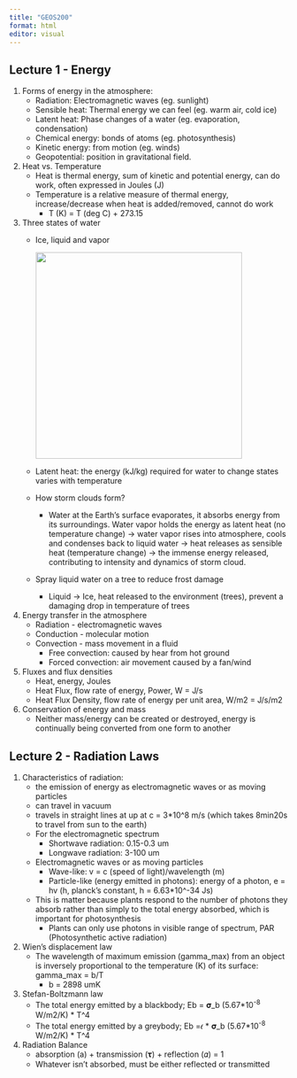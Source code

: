```yaml
---
title: "GEOS200"
format: html
editor: visual
---
```


## Lecture 1 - Energy

1.  Forms of energy in the atmosphere:
    -   Radiation: Electromagnetic waves (eg. sunlight)
    -   Sensible heat: Thermal energy we can feel (eg. warm air, cold ice)
    -   Latent heat: Phase changes of a water (eg. evaporation, condensation)
    -   Chemical energy: bonds of atoms (eg. photosynthesis)
    -   Kinetic energy: from motion (eg. winds)
    -   Geopotential: position in gravitational field.
2.  Heat vs. Temperature
    -   Heat is thermal energy, sum of kinetic and potential energy, can do work, often expressed in Joules (J)
    -   Temperature is a relative measure of thermal energy, increase/decrease when heat is added/removed, cannot do work
        -   T (K) = T (deg C) + 273.15
3.  Three states of water
    -   Ice, liquid and vapor

        ![](images/Screen Shot 2023-11-29 at 3.42.35 PM-01.png){width="373"}

    -   Latent heat: the energy (kJ/kg) required for water to change states varies with temperature

    -   How storm clouds form?

        -   Water at the Earth's surface evaporates, it absorbs energy from its surroundings. Water vapor holds the energy as latent heat (no temperature change) -\> water vapor rises into atmosphere, cools and condenses back to liquid water -\> heat releases as sensible heat (temperature change) -\> the immense energy released, contributing to intensity and dynamics of storm cloud.

    -   Spray liquid water on a tree to reduce frost damage

        -   Liquid -\> Ice, heat released to the environment (trees), prevent a damaging drop in temperature of trees
4.  Energy transfer in the atmosphere
    -   Radiation - electromagnetic waves
    -   Conduction - molecular motion
    -   Convection - mass movement in a fluid
        -   Free convection: caused by hear from hot ground
        -   Forced convection: air movement caused by a fan/wind
5.  Fluxes and flux densities
    -   Heat, energy, Joules
    -   Heat Flux, flow rate of energy, Power, W = J/s
    -   Heat Flux Density, flow rate of energy per unit area, W/m2 = J/s/m2
6.  Conservation of energy and mass
    -   Neither mass/energy can be created or destroyed, energy is continually being converted from one form to another

## Lecture 2 - Radiation Laws

1.  Characteristics of radiation:
    -   the emission of energy as electromagnetic waves or as moving particles
    -   can travel in vacuum
    -   travels in straight lines at up at c = 3\*10\^8 m/s (which takes 8min20s to travel from sun to the earth)
    -   For the electromagnetic spectrum
        -   Shortwave radiation: 0.15-0.3 um
        -   Longwave radiation: 3-100 um
    -   Electromagnetic waves or as moving particles
        -   Wave-like: v = c (speed of light)/wavelength (m)
        -   Particle-like (energy emitted in photons): energy of a photon, e = hv (h, planck's constant, h = 6.63\*10\^-34 Js)
    -   This is matter because plants respond to the number of photons they absorb rather than simply to the total energy absorbed, which is important for photosynthesis
        -   Plants can only use photons in visible range of spectrum, PAR (Photosynthetic active radiation)
2.  Wien's displacement law
    -   The wavelength of maximum emission (gamma_max) from an object is inversely proportional to the temperature (K) of its surface: gamma_max = b/T
        -   b = 2898 umK
3.  Stefan-Boltzmann law
    -   The total energy emitted by a blackbody; Eb = 𝛔_b (5.67\*10^-8^ W/m2/K) \* T\^4
    -   The total energy emitted by a greybody; Eb =𝜖 \* 𝛔_b (5.67\*10^-8^ W/m2/K) \* T\^4
4.  Radiation Balance
    -   absorption (a) + transmission (𝛕) + reflection (𝛼) = 1
    -   Whatever isn't absorbed, must be either reflected or transmitted
